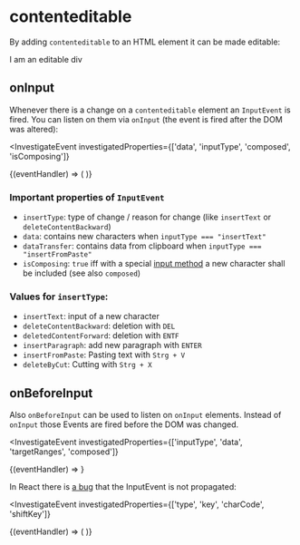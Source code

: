 
<Meta title="Fundamentals" />

# contenteditable

By adding `contenteditable` to an HTML element it can be made editable:

<ShowHTML>
  <ContentEditableDiv>I am an editable div</ContentEditableDiv>
</ShowHTML>

## onInput

Whenever there is a change on a `contenteditable` element an `InputEvent` is
fired. You can listen on them via `onInput` (the event is fired after the DOM
was altered):

<InvestigateEvent
  investigatedProperties={['data', 'inputType', 'composed', 'isComposing']}
>
  {(eventHandler) => (
    <ContentEditableDiv onInput={eventHandler}></ContentEditableDiv>
  )}
</InvestigateEvent>

### Important properties of `InputEvent`

- `insertType`: type of change / reason for change (like `insertText` or
  `deleteContentBackward`)
- `data`: contains new characters when `inputType === "insertText"`
- `dataTransfer`: contains data from clipboard when
  `inputType === "insertFromPaste"`
- `isComposing`: `true` iff with a special
  [input method](https://developer.mozilla.org/en-US/docs/Glossary/Input_method_editor)
  a new character shall be included (see also `composed`)

### Values for `insertType`:

- `insertText`: input of a new character
- `deleteContentBackward`: deletion with `DEL`
- `deletedContentForward`: deletion with `ENTF`
- `insertParagraph`: add new paragraph with `ENTER`
- `insertFromPaste`: Pasting text with `Strg + V`
- `deleteByCut`: Cutting with `Strg + X`

## onBeforeInput

Also `onBeforeInput` can be used to listen on `onInput` elements. Instead of
`onInput` those Events are fired before the DOM was changed.

<InvestigateEvent
  investigatedProperties={['inputType', 'data', 'targetRanges', 'composed']}
>
  {(eventHandler) => <ContentEditableDivFixed onBeforeInput={eventHandler} />}
</InvestigateEvent>

In React there is [a bug](https://github.com/facebook/react/issues/11211) that
the InputEvent is not propagated:

<InvestigateEvent
  investigatedProperties={['type', 'key', 'charCode', 'shiftKey']}
>
  {(eventHandler) => (
    <ContentEditableDiv onBeforeInput={eventHandler}></ContentEditableDiv>
  )}
</InvestigateEvent>
